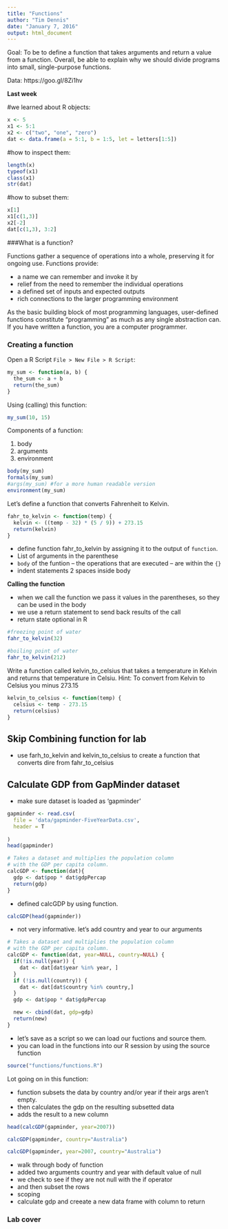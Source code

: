 ```yaml
---
title: "Functions"
author: "Tim Dennis"
date: "January 7, 2016"
output: html_document
---
```


Goal: To be to define a function that takes arguments and return a value from a function. Overall, 
be able to explain why we should divide programs into small, single-purpose functions.

Data: https://goo.gl/8Zi1hv

**Last week**

\#we learned about R objects: 
```r
x <- 5
x1 <- 5:1
x2 <- c("two", "one", "zero")
dat <- data.frame(a = 5:1, b = 1:5, let = letters[1:5])

```

\#how to inspect them: 

```r
length(x)
typeof(x1)
class(x1)
str(dat)

```


\#how to subset them: 
```r
x[1]
x1[c(1,3)]
x2[-2]
dat[c(1,3), 3:2]

```


###What is a function?

Functions gather a sequence of operations into a whole, preserving it for ongoing use. Functions provide:

* a name we can remember and invoke it by
* relief from the need to remember the individual operations
* a defined set of inputs and expected outputs
* rich connections to the larger programming environment

As the basic building block of most programming languages, user-defined functions constitute “programming” as much as any single abstraction can. If you have written a function, you are a computer programmer.

### Creating a function 

Open a R Script `File > New File > R Script`:

```r
my_sum <- function(a, b) {
  the_sum <- a + b
  return(the_sum)
}
```

Using (calling) this function: 

```r
my_sum(10, 15)

```

Components of a function: 

1. body 
2. arguments
3. environment

```r
body(my_sum)
formals(my_sum)
#args(my_sum) #for a more human readable version
environment(my_sum)

```

Let's define a function that converts Fahrenheit to Kelvin.

```r
fahr_to_kelvin <- function(temp) {
  kelvin <- ((temp - 32) * (5 / 9)) + 273.15
  return(kelvin)
}
```

* define function fahr_to_kelvin by assigning it to the output of `function`. 
* List of arguments in the parenthese
* `body` of the funtion -- the operations that are executed -- are within the `{}`
* indent statements 2 spaces inside body

**Calling the function** 

* when we call the function we pass it values in the parentheses, so they can be used in the body
* we use a return statement to send back results of the call
* return state optional in R 

```r
#freezing point of water
fahr_to_kelvin(32)

#boiling point of water
fahr_to_kelvin(212)
```

Write a function called kelvin_to_celsius that takes a temperature in Kelvin and returns that temperature in Celsiu. Hint: To convert from Kelvin to Celsius you minus 273.15
```r

kelvin_to_celsius <- function(temp) {
  celsius <- temp - 273.15
  return(celsius)
}

```

## Skip Combining function for lab 

* use farh_to_kelvin and kelvin_to_celsius to create a function that converts dire from fahr_to_celsius

## Calculate GDP from GapMinder dataset

* make sure dataset is loaded as 'gapminder'

```r
gapminder <- read.csv(
  file = 'data/gapminder-FiveYearData.csv',
  header = T
  
)
head(gapminder)
```


```r
# Takes a dataset and multiplies the population column
# with the GDP per capita column.
calcGDP <- function(dat){
  gdp <- dat$pop * dat$gdpPercap
  return(gdp)
}

```

* defined calcGDP by using function.
```r

calcGDP(head(gapminder))

```

* not very informative. let's add country and year to our arguments

```r
# Takes a dataset and multiplies the population column
# with the GDP per capita column.
calcGDP <- function(dat, year=NULL, country=NULL) {
  if(!is.null(year)) {
    dat <- dat[dat$year %in% year, ]
  }
  if (!is.null(country)) {
    dat <- dat[dat$country %in% country,]
  }
  gdp <- dat$pop * dat$gdpPercap

  new <- cbind(dat, gdp=gdp)
  return(new)
}

```

* let's save as a script so we can load our fuctions and source them.
* you can load in the functions into our R session by using the source function

```r
source("functions/functions.R")
```

Lot going on in this function: 

* function subsets the data by country and/or year if their args aren't empty. 
* then calculates the gdp on the resulting subsetted data
* adds the result to a new column

```r
head(calcGDP(gapminder, year=2007))

```
```r
calcGDP(gapminder, country="Australia")

```

```r
calcGDP(gapminder, year=2007, country="Australia")

```

* walk through body of function
* added two arguments country and year with default value of null
* we check to see if they are not null with the if operator 
* and then subset the rows
* scoping 
* calculate gdp and creeate a new data frame with column to return 

### Lab cover 

